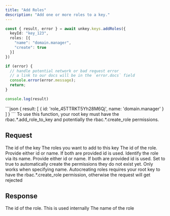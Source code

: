 ```yaml
---
title: "Add Roles"
description: "Add one or more roles to a key."
---
```


<RequestExample>

```ts
const { result, error } = await unkey.keys.addRoles({
  keyId: "key_123",
  roles: [{
    "name": "domain.manager",
    "create": true
  }]
})

if (error) {
  // handle potential network or bad request error
  // a link to our docs will be in the `error.docs` field
  console.error(error.message);
  return;
}

console.log(result)

```

</RequestExample>

<ResponseExample>
```json
{
  result: [
    {
      id: 'role_45TTRKT5Yh28M6Qj',
      name: 'domain.manager'
    }
  ]
}
```
</ResponseExample>

<Note>
To use this function, your root key must have the rbac.*.add_role_to_key and potentially the rbac.*.create_role permissions.
</Note>

## Request

<ParamField body="keyId" type="string" required>
   The id of the key
</ParamField>

<ParamField body="roles" type="object[]" required>
  The roles you want to add to this key

<Expandable>
<ParamField body="id" type="string">
The id of the role. Provide either id or name. If both are provided id is used.
</ParamField>
<ParamField body="name" type="string">
Identify the role via its name. Provide either id or name. If both are provided id is used.
</ParamField>
<ParamField body="create" type="boolean">
    Set to true to automatically create the permissions they do not exist yet. Only works when specifying name.
    Autocreating roles requires your root key to have the rbac.*.create_role permission, otherwise the request will get rejected
</ParamField>
</Expandable>
</ParamField>

## Response

<ResponseField name="result" type="object[]">

<Expandable title="properties" defaultOpen>
<ResponseField name="id" type="string" required>
    The id of the role. This is used internally
</ResponseField>

<ResponseField name="name" type="string" required>
    The name of the role
</ResponseField>
</Expandable>
</ResponseField>
